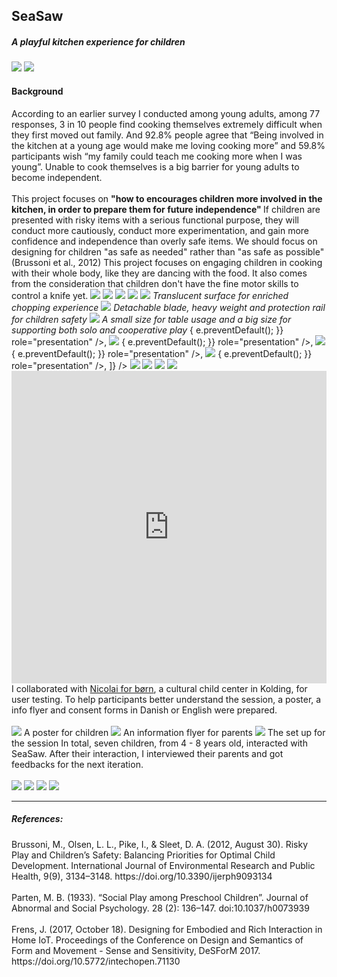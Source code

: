 
## SeaSaw

<h5>A playful kitchen experience for children</h5>
<img src="../../../seasaw/logo.png" />

<img src="../../../seasaw/seasaw3.png" />

<Gap margin={200} />

<h4>Background</h4>
<Text>
  According to an earlier survey I conducted among young adults, among 77
  responses, 3 in 10 people find cooking themselves extremely difficult when
  they first moved out family. And 92.8% people agree that “Being involved in
  the kitchen at a young age would make me loving cooking more” and 59.8%
  participants wish “my family could teach me cooking more when I was young”.
  Unable to cook themselves is a big barrier for young adults to become
  independent.
  <br />
  <br />
  This project focuses on <b>
    "how to encourages children more involved in the kitchen, in order to
    prepare them for future independence"
  </b>
</Text>

<Title>
  <h4>Design Principles</h4>
</Title>
<Text title="Controlled Risk: as safe as needed">
  If children are presented with risky items with a serious functional purpose,
  they will conduct more cautiously, conduct more experimentation, and gain more
  confidence and independence than overly safe items. We should focus on
  designing for children "as safe as needed" rather than "as safe as possible"
  (Brussoni et al., 2012)
</Text>

<Text title="Embodied Movement: dance with food">
  This project focuses on engaging children in cooking with their whole body,
  like they are dancing with the food. It also comes from the consideration that
  children don't have the fine motor skills to control a knife yet.
</Text>

<Title>
  <h3>Ideations</h3>
</Title>
<img src="../../../seasaw/Sketch2.jpg" />
<img src="../../../seasaw/Sketch3.png" />
<img src="../../../seasaw/Sketch1.png" />
<img src="../../../seasaw/Sketch4.png" />
<Title>
  <h3>Design</h3>
</Title>
<img src="../../../seasaw/render1.png" />
<i>Translucent surface for enriched chopping experience</i>

<Gap margin={20} />

<img src="../../../seasaw/render5.png" />
<i>Detachable blade, heavy weight and protection rail for children safety</i>

<Gap margin={20} />
<img src="../../../seasaw/render3.png" />
<i>
  A small size for table usage and a big size for supporting both solo and
  cooperative play
</i>
<Title>
  <h3>Development</h3>
</Title>
<AliceCarousel
  animationDuration="2000"
  infinite
  controlsStrategy="alternate"
  autoPlay
  mouseTracking
  disableButtonsControls
  items={[
    <img
      src="../../../seasaw/development1.JPG"
      onDragStart={(e) => {
        e.preventDefault();
      }}
      role="presentation"
    />,
    <img
      src="../../../seasaw/development2.JPG"
      onDragStart={(e) => {
        e.preventDefault();
      }}
      role="presentation"
    />,
    <img
      src="../../../seasaw/development3.JPG"
      onDragStart={(e) => {
        e.preventDefault();
      }}
      role="presentation"
    />,
    <img
      src="../../../seasaw/development4.JPG"
      onDragStart={(e) => {
        e.preventDefault();
      }}
      role="presentation"
    />,
  ]}
/>
<Title>
  <h3>Product</h3>
</Title>
<img src="../../../seasaw/seasaw.png" />
<img src="../../../seasaw/seasaw2.png" />
<img src="../../../seasaw/seasaw4.png" />
<img src="../../../seasaw/seasaw5.JPG" />

<iframe
  width="100%"
  height="500"
  src="https://www.youtube.com/embed/yt6B2w7u--8"
  title="YouTube video player"
  frameborder="0"
  allow="accelerometer; autoplay; clipboard-write; encrypted-media; gyroscope; picture-in-picture"
  allowfullscreen
></iframe>

<Title>
  <h3>Testing</h3>
</Title>
<Text>
  I collaborated with
  <a href="https://nicolaikultur.dk/for-born/"> Nicolai for børn</a>, a cultural
  child center in Kolding, for user testing. To help participants better understand
  the session, a poster, a info flyer and consent forms in Danish or English were
  prepared.
  <br /> <br />
  <img src="../../../seasaw/Poster.png" />
  <Annotation>A poster for children</Annotation>
  <img src="../../../seasaw/info-flyer.png" />
  <Annotation>An information flyer for parents</Annotation>
  <img src="../../../seasaw/test1.JPG" />
  <Annotation>The set up for the session</Annotation>
  In total, seven children, from 4 - 8 years old, interacted with SeaSaw. After their
  interaction, I interviewed their parents and got feedbacks for the next iteration.
  <br /> <br />
  <img src="../../../seasaw/test2.JPG" />
  <img src="../../../seasaw/test3.JPG" />
  <img src="../../../seasaw/test4.JPG" />
  <img src="../../../seasaw/test5.JPG" />
</Text>

<Gap margin={100} />

<hr />

##### References:

<div>
  Brussoni, M., Olsen, L. L., Pike, I., & Sleet, D. A. (2012, August 30). Risky
  Play and Children’s Safety: Balancing Priorities for Optimal Child
  Development. International Journal of Environmental Research and Public
  Health, 9(9), 3134–3148. https://doi.org/10.3390/ijerph9093134
</div>
<br />
<div>
  Parten, M. B. (1933). “Social Play among Preschool Children”. Journal of
  Abnormal and Social Psychology. 28 (2): 136–147. doi:10.1037/h0073939
</div>
<br />
<div>
  Frens, J. (2017, October 18). Designing for Embodied and Rich Interaction in
  Home IoT. Proceedings of the Conference on Design and Semantics of Form and
  Movement - Sense and Sensitivity, DeSForM 2017.
  https://doi.org/10.5772/intechopen.71130
</div>
